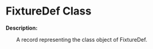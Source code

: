 
# FixtureDef Class

**Description:**

&emsp;&emsp;A record representing the class object of FixtureDef.